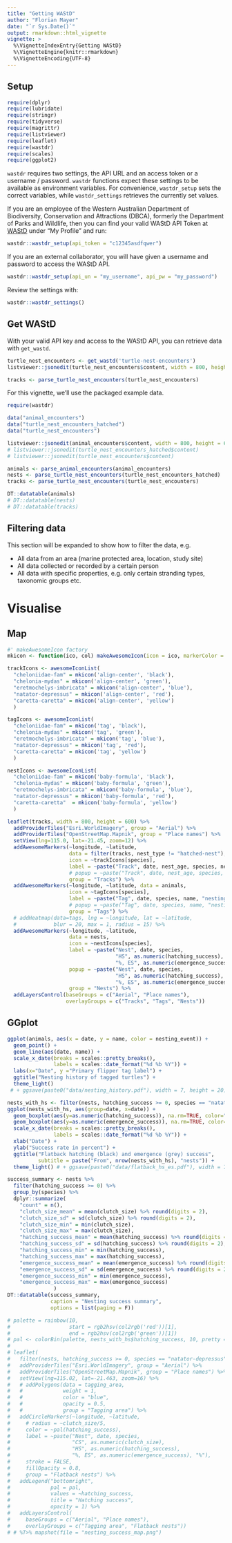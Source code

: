 ```yaml
---
title: "Getting WAStD"
author: "Florian Mayer"
date: "`r Sys.Date()`"
output: rmarkdown::html_vignette
vignette: >
  %\VignetteIndexEntry{Getting WAStD}
  %\VignetteEngine{knitr::rmarkdown}
  %\VignetteEncoding{UTF-8}
---
```


## Setup

```r
require(dplyr)
require(lubridate)
require(stringr)
require(tidyverse)
require(magrittr)
require(listviewer)
require(leaflet)
require(wastdr)
require(scales)
require(ggplot2)
```

`wastdr` requires two settings, the API URL and an access token or a username / 
password.
`wastdr` functions expect these settings to be available as environment variables.
For convenience, `wastdr_setup` sets the correct variables, while 
`wastdr_settings` retrieves the currently set values.

If you are an employee of the Western Australian Department of Biodiversity,
Conservation and Attractions (DBCA), formerly the Department of Parks and Wildlife,
then you can find your valid WAStD API Token at [WAStD](https://strandings.dpaw.wa.gov.au/) 
under "My Profile" and run:

```r
wastdr::wastdr_setup(api_token = "c12345asdfqwer")
```

If you are an external collaborator, you will have given a username and password
to access the WAStD API.

```r
wastdr::wastdr_setup(api_un = "my_username", api_pw = "my_password")
```


Review the settings with:

```r
wastdr::wastdr_settings()
```

## Get WAStD

With your valid API key and access to the WAStD API, you can retrieve data with
`get_wastd`.

```r
turtle_nest_encounters <- get_wastd('turtle-nest-encounters')
listviewer::jsonedit(turtle_nest_encounters$content, width = 800, height = 600)

tracks <- parse_turtle_nest_encounters(turtle_nest_encounters)
```

For this vignette, we'll use the packaged example data.

```r
require(wastdr)

data("animal_encounters")
data("turtle_nest_encounters_hatched")
data("turtle_nest_encounters")

listviewer::jsonedit(animal_encounters$content, width = 800, height = 600)
# listviewer::jsonedit(turtle_nest_encounters_hatched$content)
# listviewer::jsonedit(turtle_nest_encounters$content)

animals <- parse_animal_encounters(animal_encounters)
nests <- parse_turtle_nest_encounters(turtle_nest_encounters_hatched)
tracks <- parse_turtle_nest_encounters(turtle_nest_encounters)

DT::datatable(animals)
# DT::datatable(nests)
# DT::datatable(tracks)
```

## Filtering data
This section will be expanded to show how to filter the data, e.g.

* All data from an area (marine protected area, location, study site)
* All data collected or recorded by a certain person
* All data with specific properties, e.g. only certain stranding types, taxonomic groups etc.

# Visualise

## Map

```r
#' makeAwesomeIcon factory
mkicon <- function(ico, col) makeAwesomeIcon(icon = ico, markerColor = col)

trackIcons <- awesomeIconList(
  "cheloniidae-fam" = mkicon('align-center', 'black'),
  "chelonia-mydas" = mkicon('align-center', 'green'),
  "eretmochelys-imbricata" = mkicon('align-center', 'blue'),
  "natator-depressus" = mkicon('align-center', 'red'),
  "caretta-caretta" = mkicon('align-center', 'yellow')
  )

tagIcons <- awesomeIconList(
  "cheloniidae-fam" = mkicon('tag', 'black'),
  "chelonia-mydas" = mkicon('tag', 'green'),
  "eretmochelys-imbricata" = mkicon('tag', 'blue'),
  "natator-depressus" = mkicon('tag', 'red'),
  "caretta-caretta" = mkicon('tag', 'yellow')
  )

nestIcons <- awesomeIconList(
  "cheloniidae-fam" = mkicon('baby-formula', 'black'),
  "chelonia-mydas" = mkicon('baby-formula', 'green'),
  "eretmochelys-imbricata" = mkicon('baby-formula', 'blue'),
  "natator-depressus" = mkicon('baby-formula', 'red'),
  "caretta-caretta"  = mkicon('baby-formula', 'yellow')
  )

leaflet(tracks, width = 800, height = 600) %>%
  addProviderTiles("Esri.WorldImagery", group = "Aerial") %>%
  addProviderTiles("OpenStreetMap.Mapnik", group = "Place names") %>%
  setView(lng=115.0, lat=-21.45, zoom=12) %>%
  addAwesomeMarkers(~longitude, ~latitude,
                    data = filter(tracks, nest_type != "hatched-nest"),
                    icon = ~trackIcons[species],
                    label = ~paste("Track", date, nest_age, species, nest_type),
                    # popup = ~paste("Track", date, nest_age, species, nest_type),
                    group = "Tracks") %>%
  addAwesomeMarkers(~longitude, ~latitude, data = animals,
                    icon = ~tagIcons[species],
                    label = ~paste("Tag", date, species, name, "nesting:", nesting_event),
                    # popup = ~paste("Tag", date, species, name, "nesting:", nesting_event),
                    group = "Tags") %>%
  # addHeatmap(data=tags, lng = ~longitude, lat = ~latitude,
  #            blur = 20, max = 1, radius = 15) %>%
  addAwesomeMarkers(~longitude, ~latitude,
                    data = nests,
                    icon = ~nestIcons[species],
                    label = ~paste("Nest", date, species,
                                   "HS", as.numeric(hatching_success),
                                   "%, ES", as.numeric(emergence_success), "%"),
                    popup = ~paste("Nest", date, species,
                                   "HS", as.numeric(hatching_success),
                                   "%, ES", as.numeric(emergence_success), "%"),
                    group = "Nests") %>%
  addLayersControl(baseGroups = c("Aerial", "Place names"),
                   overlayGroups = c("Tracks", "Tags", "Nests"))

```

## GGplot

```r
ggplot(animals, aes(x = date, y = name, color = nesting_event)) + 
  geom_point() + 
  geom_line(aes(date, name)) +
  scale_x_date(breaks = scales::pretty_breaks(),
               labels = scales::date_format("%d %b %Y")) +
  labs(x="Date", y ="Primary flipper tag label") +
  ggtitle("Nesting history of tagged turtles") +   
  theme_light() 
 # + ggsave(paste0("data/nesting_history.pdf"), width = 7, height = 20)
```

```r
nests_with_hs <- filter(nests, hatching_success >= 0, species == "natator-depressus")
ggplot(nests_with_hs, aes(group=date, x=date)) + 
  geom_boxplot(aes(y=as.numeric(hatching_success)), na.rm=TRUE, color="black") +
  geom_boxplot(aes(y=as.numeric(emergence_success)), na.rm=TRUE, color="gray") +
  scale_x_date(breaks = scales::pretty_breaks(),
               labels = scales::date_format("%d %b %Y")) +
  xlab("Date") +
  ylab("Success rate in percent") +
  ggtitle("Flatback hatching (black) and emergence (grey) success",
          subtitle = paste("From", nrow(nests_with_hs), "nests")) +
  theme_light() # + ggsave(paste0("data/flatback_hs_es.pdf"), width = 7, height = 5)
```
```r
success_summary <- nests %>%
  filter(hatching_success >= 0) %>% 
  group_by(species) %>%
  dplyr::summarize(
    "count" = n(),
    "clutch_size_mean" = mean(clutch_size) %>% round(digits = 2),
    "clutch_size_sd" = sd(clutch_size) %>% round(digits = 2),
    "clutch_size_min" = min(clutch_size),
    "clutch_size_max" = max(clutch_size),
    "hatching_success_mean" = mean(hatching_success) %>% round(digits = 2),
    "hatching_success_sd" = sd(hatching_success) %>% round(digits = 2),
    "hatching_success_min" = min(hatching_success),
    "hatching_success_max" = max(hatching_success),
    "emergence_success_mean" = mean(emergence_success) %>% round(digits = 2),
    "emergence_success_sd" = sd(emergence_success) %>% round(digits = 2),
    "emergence_success_min" = min(emergence_success),
    "emergence_success_max" = max(emergence_success)
               )
DT::datatable(success_summary, 
              caption = "Nesting success summary",
              options = list(paging = F))
```



```r
# palette = rainbow(10, 
#                   start = rgb2hsv(col2rgb('red'))[1], 
#                   end = rgb2hsv(col2rgb('green'))[1])
# pal <- colorBin(palette, nests_with_hs$hatching_success, 10, pretty = FALSE)
# 
# leaflet(
#   filter(nests, hatching_success >= 0, species == "natator-depressus")) %>% 
#   addProviderTiles("Esri.WorldImagery", group = "Aerial") %>%
#   addProviderTiles("OpenStreetMap.Mapnik", group = "Place names") %>%
#   setView(lng=115.02, lat=-21.463, zoom=16) %>%
#   # addPolygons(data = tagging_area, 
#   #             weight = 1, 
#   #             color = "blue", 
#   #             opacity = 0.5, 
#   #             group = "Tagging area") %>%
#   addCircleMarkers(~longitude, ~latitude,
#     # radius = ~clutch_size/5,
#     color = ~pal(hatching_success),
#     label = ~paste("Nest", date, species, 
#                    "CS", as.numeric(clutch_size), 
#                    "HS", as.numeric(hatching_success), 
#                    "%, ES", as.numeric(emergence_success), "%"),
#     stroke = FALSE, 
#     fillOpacity = 0.8,
#     group = "Flatback nests") %>%
#   addLegend("bottomright",
#             pal = pal,
#             values = ~hatching_success,
#             title = "Hatching success", 
#             opacity = 1) %>%
#   addLayersControl(
#     baseGroups = c("Aerial", "Place names"),
#     overlayGroups = c("Tagging area", "Flatback nests")) 
# # %T>% mapshot(file = "nesting_success_map.png")
```
